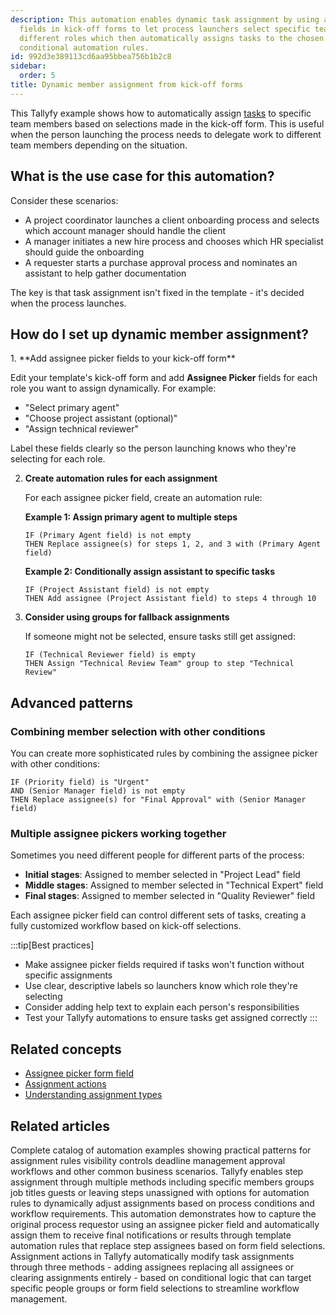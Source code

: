 ```yaml
---
description: This automation enables dynamic task assignment by using assignee picker
  fields in kick-off forms to let process launchers select specific team members for
  different roles which then automatically assigns tasks to the chosen people through
  conditional automation rules.
id: 992d3e389113cd6aa95bbea756b1b2c8
sidebar:
  order: 5
title: Dynamic member assignment from kick-off forms
---
```



This Tallyfy example shows how to automatically assign [tasks](/products/pro/tracking-and-tasks/tasks/) to specific team members based on selections made in the kick-off form. This is useful when the person launching the process needs to delegate work to different team members depending on the situation.

## What is the use case for this automation?

Consider these scenarios:

- A project coordinator launches a client onboarding process and selects which account manager should handle the client
- A manager initiates a new hire process and chooses which HR specialist should guide the onboarding
- A requester starts a purchase approval process and nominates an assistant to help gather documentation

The key is that task assignment isn't fixed in the template - it's decided when the process launches.

## How do I set up dynamic member assignment?

<Steps>
1. **Add assignee picker fields to your kick-off form**
   
   Edit your template's kick-off form and add **Assignee Picker** fields for each role you want to assign dynamically. For example:
   - "Select primary agent"
   - "Choose project assistant (optional)"
   - "Assign technical reviewer"
   
   Label these fields clearly so the person launching knows who they're selecting for each role.

2. **Create automation rules for each assignment**
   
   For each assignee picker field, create an automation rule:
   
   **Example 1: Assign primary agent to multiple steps**
   ```
   IF (Primary Agent field) is not empty
   THEN Replace assignee(s) for steps 1, 2, and 3 with (Primary Agent field)
   ```
   
   **Example 2: Conditionally assign assistant to specific tasks**
   ```
   IF (Project Assistant field) is not empty
   THEN Add assignee (Project Assistant field) to steps 4 through 10
   ```

3. **Consider using groups for fallback assignments**
   
   If someone might not be selected, ensure tasks still get assigned:
   ```
   IF (Technical Reviewer field) is empty
   THEN Assign "Technical Review Team" group to step "Technical Review"
   ```
</Steps>

## Advanced patterns

### Combining member selection with other conditions

You can create more sophisticated rules by combining the assignee picker with other conditions:

```
IF (Priority field) is "Urgent" 
AND (Senior Manager field) is not empty
THEN Replace assignee(s) for "Final Approval" with (Senior Manager field)
```

### Multiple assignee pickers working together

Sometimes you need different people for different parts of the process:

- **Initial stages**: Assigned to member selected in "Project Lead" field
- **Middle stages**: Assigned to member selected in "Technical Expert" field  
- **Final stages**: Assigned to member selected in "Quality Reviewer" field

Each assignee picker field can control different sets of tasks, creating a fully customized workflow based on kick-off selections.

:::tip[Best practices]
- Make assignee picker fields required if tasks won't function without specific assignments
- Use clear, descriptive labels so launchers know which role they're selecting
- Consider adding help text to explain each person's responsibilities
- Test your Tallyfy automations to ensure tasks get assigned correctly
:::

## Related concepts

- [Assignee picker form field](/products/pro/tracking-and-tasks/tasks/what-are-form-fields-in-tallyfy/#assignee-picker)
- [Assignment actions](/products/pro/documenting/templates/automations/actions/asignment-actions/)
- [Understanding assignment types](/products/pro/documenting/templates/edit-templates/understanding-assignment-types/)


## Related articles
<CardGrid>
<LinkTitleCard header="<b>Automations > Examples</b>" href="/products/pro/documenting/templates/automations/examples/" > Complete catalog of automation examples showing practical patterns for assignment rules visibility controls deadline management approval workflows and other common business scenarios. </LinkTitleCard>
<LinkTitleCard header="<b>Edit Templates > Assign steps in the Tallyfy template builder</b>" href="/products/pro/documenting/templates/edit-templates/assign-steps-in-the-tallyfy-template-builder/" > Tallyfy enables step assignment through multiple methods including specific members groups job titles guests or leaving steps unassigned with options for automation rules to dynamically adjust assignments based on process conditions and workflow requirements. </LinkTitleCard>
<LinkTitleCard header="<b>Examples > Automatically assign a step to the original process requestor</b>" href="/products/pro/documenting/templates/automations/examples/assign-step-to-requestor/" > This automation demonstrates how to capture the original process requestor using an assignee picker field and automatically assign them to receive final notifications or results through template automation rules that replace step assignees based on form field selections. </LinkTitleCard>
<LinkTitleCard header="<b>Actions > Automate task assignments</b>" href="/products/pro/documenting/templates/automations/actions/asignment-actions/" > Assignment actions in Tallyfy automatically modify task assignments through three methods - adding assignees replacing all assignees or clearing assignments entirely - based on conditional logic that can target specific people groups or form field selections to streamline workflow management. </LinkTitleCard>
</CardGrid>